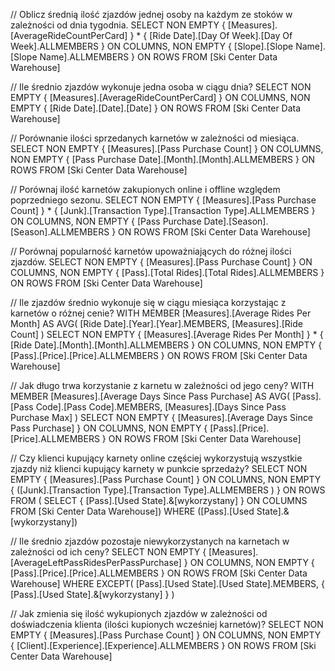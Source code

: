 // Oblicz średnią ilość zjazdów jednej osoby na każdym ze stoków w zależności od dnia tygodnia.
SELECT
    NON EMPTY {
        [Measures].[AverageRideCountPerCard]
    } * {
        [Ride Date].[Day Of Week].[Day Of Week].ALLMEMBERS
    } ON COLUMNS,
    NON EMPTY {
        [Slope].[Slope Name].[Slope Name].ALLMEMBERS
    } ON ROWS
FROM
    [Ski Center Data Warehouse]

// Ile średnio zjazdów wykonuje jedna osoba w ciągu dnia?
SELECT
    NON EMPTY {
        [Measures].[AverageRideCountPerCard]
    } ON COLUMNS,
    NON EMPTY {
        [Ride Date].[Date].[Date]
    } ON ROWS
FROM
    [Ski Center Data Warehouse]

// Porównanie ilości sprzedanych karnetów w zależności od miesiąca.
SELECT
    NON EMPTY {
        [Measures].[Pass Purchase Count]
    } ON COLUMNS,
    NON EMPTY {
        [Pass Purchase Date].[Month].[Month].ALLMEMBERS
    } ON ROWS
FROM
    [Ski Center Data Warehouse]

// Porównaj ilość karnetów zakupionych online i offline względem poprzedniego sezonu.
SELECT
    NON EMPTY {
        [Measures].[Pass Purchase Count]
    } * {
        [Junk].[Transaction Type].[Transaction Type].ALLMEMBERS
    } ON COLUMNS,
    NON EMPTY {
        [Pass Purchase Date].[Season].[Season].ALLMEMBERS
    } ON ROWS
FROM
    [Ski Center Data Warehouse]

// Porównaj popularność karnetów upoważniających do różnej ilości zjazdów.
SELECT
    NON EMPTY {
        [Measures].[Pass Purchase Count]
    } ON COLUMNS,
    NON EMPTY {
        [Pass].[Total Rides].[Total Rides].ALLMEMBERS
    } ON ROWS
FROM
    [Ski Center Data Warehouse]

// Ile zjazdów średnio wykonuje się w ciągu miesiąca korzystając z karnetów o różnej cenie?
WITH MEMBER [Measures].[Average Rides Per Month] AS
    AVG(
        [Ride Date].[Year].[Year].MEMBERS,
        [Measures].[Ride Count]
    )
SELECT
    NON EMPTY {
        [Measures].[Average Rides Per Month]
    } * {
        [Ride Date].[Month].[Month].ALLMEMBERS
    } ON COLUMNS,
    NON EMPTY {
        [Pass].[Price].[Price].ALLMEMBERS
    } ON ROWS
FROM
    [Ski Center Data Warehouse]

// Jak długo trwa korzystanie z karnetu w zależności od jego ceny?
WITH MEMBER [Measures].[Average Days Since Pass Purchase] AS
    AVG(
        [Pass].[Pass Code].[Pass Code].MEMBERS,
        [Measures].[Days Since Pass Purchase Max]
    )
SELECT 
    NON EMPTY {
        [Measures].[Average Days Since Pass Purchase]
    } ON COLUMNS,
    NON EMPTY {
        [Pass].[Price].[Price].ALLMEMBERS
    } ON ROWS
FROM
    [Ski Center Data Warehouse]

// Czy klienci kupujący karnety online częściej wykorzystują wszystkie zjazdy niż klienci kupujący karnety w punkcie sprzedaży?
SELECT 
    NON EMPTY { 
        [Measures].[Pass Purchase Count] 
    } ON COLUMNS, 
    NON EMPTY { 
        ([Junk].[Transaction Type].[Transaction Type].ALLMEMBERS ) 
    } ON ROWS 
FROM ( 
    SELECT
        { 
            [Pass].[Used State].&[wykorzystany] 
        } ON COLUMNS 
    FROM [Ski Center Data Warehouse])
        WHERE ([Pass].[Used State].&[wykorzystany])

// Ile średnio zjazdów pozostaje niewykorzystanych na karnetach w zależności od ich ceny?
SELECT 
    NON EMPTY { 
        [Measures].[AverageLeftPassRidesPerPassPurchase] 
    } ON COLUMNS, 
    NON EMPTY { 
        [Pass].[Price].[Price].ALLMEMBERS 
    } ON ROWS 
FROM [Ski Center Data Warehouse] 
    WHERE 
        EXCEPT(
            [Pass].[Used State].[Used State].MEMBERS,
            {
                [Pass].[Used State].&[wykorzystany]
            }
        )

// Jak zmienia się ilość wykupionych zjazdów w zależności od doświadczenia klienta (ilości kupionych wcześniej karnetów)?
SELECT
    NON EMPTY { 
        [Measures].[Pass Purchase Count] 
    } ON COLUMNS, 
    NON EMPTY { 
        [Client].[Experience].[Experience].ALLMEMBERS
     }  ON ROWS 
FROM [Ski Center Data Warehouse]